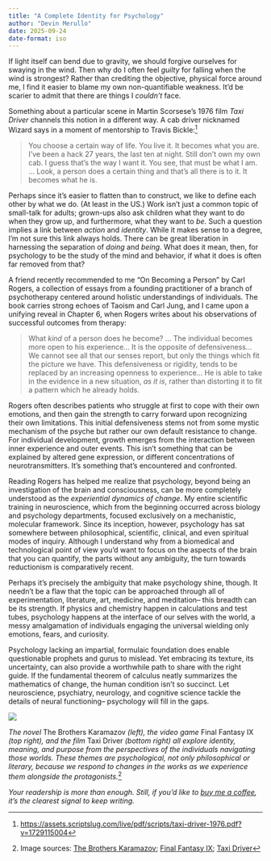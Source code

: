 ```yaml
---
title: "A Complete Identity for Psychology"
author: "Devin Merullo"
date: 2025-09-24
date-format: iso
---
```


If light itself can bend due to gravity, we should forgive ourselves for swaying in the wind. Then why do I often feel *guilty* for falling when the wind is strongest? Rather than crediting the objective, physical force around me, I find it easier to blame my own non-quantifiable weakness. It'd be scarier to admit that there are things I *couldn't* face. 

Something about a particular scene in Martin Scorsese's 1976 film *Taxi Driver* channels this notion in a different way. A cab driver nicknamed Wizard says in a moment of mentorship to Travis Bickle:[^taxi]

>You choose a certain way of life. You live it. It becomes what you are. I've been a hack 27 years, the last ten at night. Still don't own my own cab. I guess that's the way I want it. You see, that must be what I am. ... Look, a person does a certain thing and that's all there is to it. It becomes what he is.

Perhaps since it's easier to flatten than to construct, we like to define each other by what we do. (At least in the US.) Work isn't just a common topic of small-talk for adults; grown-ups also ask children what they want to do when they grow up, and furthermore, what they want to *be*. Such a question implies a link between *action* and *identity*. While it makes sense to a degree, I'm not sure this link always holds. There can be great liberation in harnessing the separation of *doing* and *being*. What does it mean, then, for psychology to be the study of the mind and behavior, if what it does is often far removed from that?

A friend recently recommended to me "On Becoming a Person" by Carl Rogers, a collection of essays from a founding practitioner of a branch of psychotherapy centered around holistic understandings of individuals. The book carries strong echoes of Taoism and Carl Jung, and I came upon a unifying reveal in Chapter 6, when Rogers writes about his observations of successful outcomes from therapy:

> What *kind* of a person does he become? ... The individual becomes more open to his experience... It is the opposite of defensiveness... We cannot see all that our senses report, but only the things which fit the picture we have. This defensiveness or rigidity, tends to be replaced by an increasing openness to experience... He is able to take in the evidence in a new situation, *as it is*, rather than distorting it to fit a pattern which he already holds. 

Rogers often describes patients who struggle at first to cope with their own emotions, and then gain the strength to carry forward upon recognizing their own limitations. This initial defensiveness stems not from some mystic mechanism of the psyche but rather our own default resistance to change. For individual development, growth emerges from the interaction between inner experience and outer events. This isn't something that can be explained by altered gene expression, or different concentrations of neurotransmitters. It's something that's encountered and confronted.

Reading Rogers has helped me realize that psychology, beyond being an investigation of the brain and consciousness, can be more completely understood as the *experiential dynamics of change*. My entire scientific training in neuroscience, which from the beginning occurred across biology and psychology departments, focused exclusively on a mechanistic, molecular framework. Since its inception, however, psychology has sat somewhere between philosophical, scientific, clinical, and even spiritual modes of inquiry. Although I understand why from a biomedical and technological point of view you'd want to focus on the aspects of the brain that you can quantify, the parts without any ambiguity, the turn towards reductionism is comparatively recent.

Perhaps it's precisely the ambiguity that make psychology shine, though. It needn't be a flaw that the topic can be approached through all of experimentation, literature, art, medicine, and meditation-- this breadth can be its strength. If physics and chemistry happen in calculations and test tubes, psychology happens at the interface of our selves with the world, a messy amalgamation of individuals engaging the universal wielding only emotions, fears, and curiosity. 

Psychology lacking an impartial, formulaic foundation does enable questionable prophets and gurus to mislead. Yet embracing its texture, its uncertainty, can also provide a worthwhile path to share with the right guide. If the fundamental theorem of calculus neatly summarizes the mathematics of change, the human condition isn't so succinct. Let neuroscience, psychiatry, neurology, and cognitive science tackle the details of neural functioning-- psychology will fill in the gaps. 

![](files/psychology.png){fig-align="center"}

*The novel* The Brothers Karamazov *(left), the video game* Final Fantasy IX *(top right), and the film* Taxi Driver *(bottom right) all explore identity, meaning, and purpose from the perspectives of the individuals navigating those worlds. These themes are psychological, not only philosophical or literary, because we respond to changes in the works as we experience them alongside the protagonists.*[^images]
 
 *Your readership is more than enough. Still, if you'd like to [buy me a coffee](https://buymeacoffee.com/dmerullo){target="_blank"}, it’s the clearest signal to keep writing.*

[^taxi]: [https://assets.scriptslug.com/live/pdf/scripts/taxi-driver-1976.pdf?v=1729115004](https://assets.scriptslug.com/live/pdf/scripts/taxi-driver-1976.pdf?v=1729115004)
[^images]: Image sources: [The Brothers Karamazov](https://www.modernlib.com/authors/dAuthors/dostoyevskyJackets.html#151.1); [Final Fantasy IX](https://www.square-enix-games.com/games/final-fantasy-ix); [Taxi Driver](https://au.pinterest.com/pin/taxi-driverwizard-and-travis-bickle--474566879476820666/)